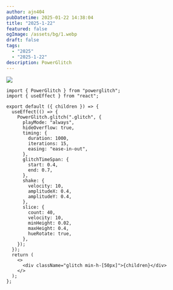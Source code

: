 ```yaml
---
author: ajn404
pubDatetime: 2025-01-22 14:38:04
title: "2025-1-22"
featured: false
ogImage: /assets/bg/1.webp
draft: false
tags:
  - "2025"
  - "2025-1-22"
description: PowerGlitch
---
```



<ComponentName client:load>![](/assets/bg/1.webp)</ComponentName>

```tsx
import { PowerGlitch } from "powerglitch";
import { useEffect } from "react";

export default ({ children }) => {
  useEffect(() => {
    PowerGlitch.glitch(".glitch", {
      playMode: "always",
      hideOverflow: true,
      timing: {
        duration: 1000,
        iterations: 15,
        easing: "ease-in-out",
      },
      glitchTimeSpan: {
        start: 0.4,
        end: 0.7,
      },
      shake: {
        velocity: 10,
        amplitudeX: 0.4,
        amplitudeY: 0.4,
      },
      slice: {
        count: 40,
        velocity: 10,
        minHeight: 0.02,
        maxHeight: 0.4,
        hueRotate: true,
      },
    });
  });
  return (
    <>
      <div className="glitch min-h-[50px]">{children}</div>
    </>
  );
};
```

